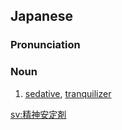 ==Japanese==
{{ja-kanjitab|せい|しん|あん|てい|ざい}}

===Pronunciation===
{{ja-pron|せいしん あんていざい}}

===Noun===
{{ja-noun|せいしん あんていざい}}

# [[sedative]], [[tranquilizer]]

[[sv:精神安定剤]]